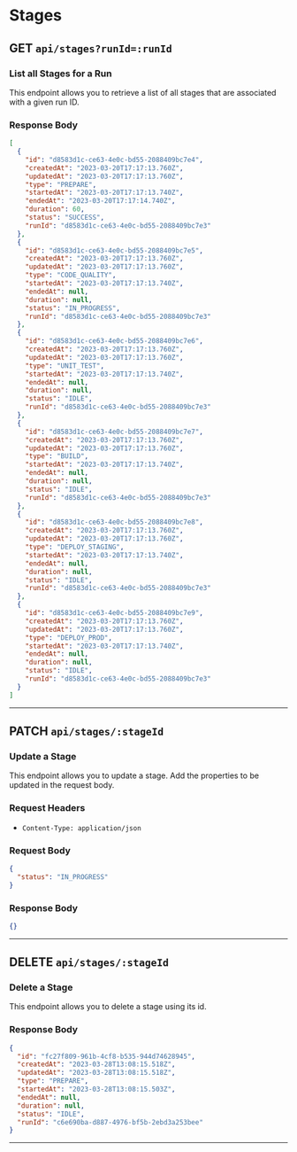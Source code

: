 # Stages

<div>
  <h2 className="mr-3 text-2xl font-bold text-stone-800 dark:text-stone-100">
    GET
    <code className="ml-3 text-xl text-indigo-600 dark: dark:text-indigo-400">api/stages?runId=:runId</code>
  </h2>
  <h3 className="mb-1 text-lg font-bold text-stone-600 dark:text-stone-200">List all Stages for a Run</h3>
  <p className="mb-3 text-stone-600 dark:text-stone-200">
    This endpoint allows you to retrieve a list of all stages that are associated with a given run ID.
  </p>
</div>

<div>
  <h3 className="mb-1 text-lg font-bold text-stone-600 dark:text-stone-200">Response Body</h3>
</div>

```json
[
  {
    "id": "d8583d1c-ce63-4e0c-bd55-2088409bc7e4",
    "createdAt": "2023-03-20T17:17:13.760Z",
    "updatedAt": "2023-03-20T17:17:13.760Z",
    "type": "PREPARE",
    "startedAt": "2023-03-20T17:17:13.740Z",
    "endedAt": "2023-03-20T17:17:14.740Z",
    "duration": 60,
    "status": "SUCCESS",
    "runId": "d8583d1c-ce63-4e0c-bd55-2088409bc7e3"
  },
  {
    "id": "d8583d1c-ce63-4e0c-bd55-2088409bc7e5",
    "createdAt": "2023-03-20T17:17:13.760Z",
    "updatedAt": "2023-03-20T17:17:13.760Z",
    "type": "CODE_QUALITY",
    "startedAt": "2023-03-20T17:17:13.740Z",
    "endedAt": null,
    "duration": null,
    "status": "IN_PROGRESS",
    "runId": "d8583d1c-ce63-4e0c-bd55-2088409bc7e3"
  },
  {
    "id": "d8583d1c-ce63-4e0c-bd55-2088409bc7e6",
    "createdAt": "2023-03-20T17:17:13.760Z",
    "updatedAt": "2023-03-20T17:17:13.760Z",
    "type": "UNIT_TEST",
    "startedAt": "2023-03-20T17:17:13.740Z",
    "endedAt": null,
    "duration": null,
    "status": "IDLE",
    "runId": "d8583d1c-ce63-4e0c-bd55-2088409bc7e3"
  },
  {
    "id": "d8583d1c-ce63-4e0c-bd55-2088409bc7e7",
    "createdAt": "2023-03-20T17:17:13.760Z",
    "updatedAt": "2023-03-20T17:17:13.760Z",
    "type": "BUILD",
    "startedAt": "2023-03-20T17:17:13.740Z",
    "endedAt": null,
    "duration": null,
    "status": "IDLE",
    "runId": "d8583d1c-ce63-4e0c-bd55-2088409bc7e3"
  },
  {
    "id": "d8583d1c-ce63-4e0c-bd55-2088409bc7e8",
    "createdAt": "2023-03-20T17:17:13.760Z",
    "updatedAt": "2023-03-20T17:17:13.760Z",
    "type": "DEPLOY_STAGING",
    "startedAt": "2023-03-20T17:17:13.740Z",
    "endedAt": null,
    "duration": null,
    "status": "IDLE",
    "runId": "d8583d1c-ce63-4e0c-bd55-2088409bc7e3"
  },
  {
    "id": "d8583d1c-ce63-4e0c-bd55-2088409bc7e9",
    "createdAt": "2023-03-20T17:17:13.760Z",
    "updatedAt": "2023-03-20T17:17:13.760Z",
    "type": "DEPLOY_PROD",
    "startedAt": "2023-03-20T17:17:13.740Z",
    "endedAt": null,
    "duration": null,
    "status": "IDLE",
    "runId": "d8583d1c-ce63-4e0c-bd55-2088409bc7e3"
  }
]
```

---

<div>
  <h2 className="mr-3 mt-10 text-2xl font-bold text-stone-800 dark:text-stone-100">
    PATCH
    <code className="ml-3 text-xl text-indigo-600 dark: dark:text-indigo-400">api/stages/:stageId</code>
  </h2>
  <h3 className="mb-1 text-lg font-bold text-stone-600 dark:text-stone-200">Update a Stage</h3>
  <p className="mb-3 text-stone-600 dark:text-stone-200">
    This endpoint allows you to update a stage. Add the properties to be updated in the request body.
  </p>
  <h3 className="mb-1 text-lg font-bold text-stone-600 dark:text-stone-200">Request Headers</h3>
  <ul>
    <li>
      <code className="text-indigo-600 dark: dark:text-indigo-400">Content-Type: application/json</code>
    </li>
  </ul>
</div>

<div>
  <h3 className="mb-1 text-lg font-bold text-stone-600 dark:text-stone-200">Request Body</h3>
</div>

```json
{
  "status": "IN_PROGRESS"
}
```

<div>
  <h3 className="mb-1 text-lg font-bold text-stone-600 dark:text-stone-200">Response Body</h3>
</div>

```json
{}
```

---

<div>
  <h2 className="mr-3 mt-10 text-2xl font-bold text-stone-800 dark:text-stone-100">
    DELETE
    <code className="ml-3 text-xl text-indigo-600 dark: dark:text-indigo-400">api/stages/:stageId</code>
  </h2>
  <h3 className="mb-1 text-lg font-bold text-stone-600 dark:text-stone-200">Delete a Stage</h3>
  <p className="mb-3 text-stone-600 dark:text-stone-200">
    This endpoint allows you to delete a stage using its id.
  </p>
</div>

<div>
  <h3 className="mb-1 text-lg font-bold text-stone-600 dark:text-stone-200">Response Body</h3>
</div>

```json
{
  "id": "fc27f809-961b-4cf8-b535-944d74628945",
  "createdAt": "2023-03-28T13:08:15.518Z",
  "updatedAt": "2023-03-28T13:08:15.518Z",
  "type": "PREPARE",
  "startedAt": "2023-03-28T13:08:15.503Z",
  "endedAt": null,
  "duration": null,
  "status": "IDLE",
  "runId": "c6e690ba-d887-4976-bf5b-2ebd3a253bee"
}
```

---
